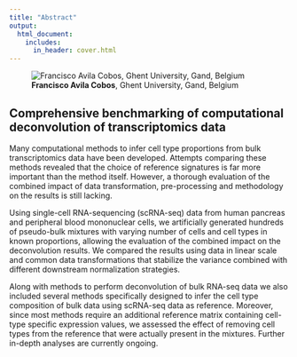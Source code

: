 ```yaml
---
title: "Abstract"
output:
  html_document:
    includes:
      in_header: cover.html
---
```

![**Francisco Avila Cobos**, Ghent University, Gand, Belgium](pictures/Francisco_Cobos.png)

## Comprehensive benchmarking of computational deconvolution of transcriptomics data
  
Many computational methods to infer cell type proportions from bulk transcriptomics data have been developed. Attempts comparing these methods revealed that the choice of reference signatures is far more important than the method itself. However, a thorough evaluation of the combined impact of data transformation, pre-processing and methodology on the results is still lacking.

Using single-cell RNA-sequencing (scRNA-seq) data from human pancreas and peripheral blood mononuclear cells, we artificially generated hundreds of pseudo-bulk mixtures with varying number of cells and cell types in known proportions, allowing the evaluation of the combined impact on the deconvolution results. We compared the results using data in linear scale and common data transformations that stabilize the variance combined with different downstream normalization strategies. 

Along with methods to perform deconvolution of bulk RNA-seq data we also included several methods specifically designed to infer the cell type composition of bulk data using scRNA-seq data as reference. Moreover, since most methods require an additional reference matrix containing cell-type specific expression values, we assessed the effect of removing cell types from the reference that were actually present in the mixtures. Further in-depth analyses are currently ongoing.



